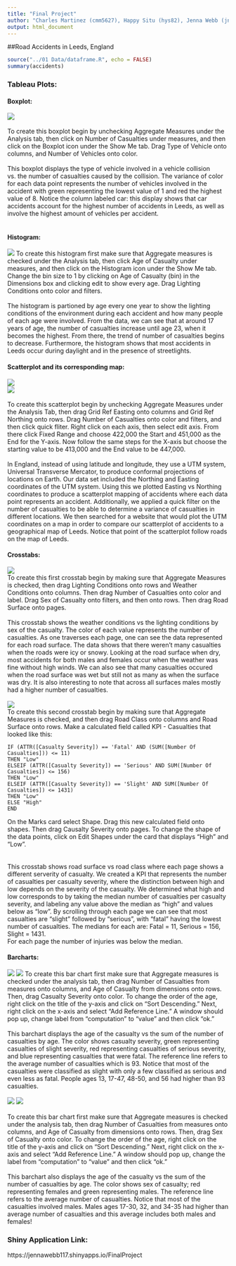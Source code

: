 ```yaml
---
title: "Final Project"
author: "Charles Martinez (cmm5627), Happy Situ (hys82), Jenna Webb (jnw653)"
output: html_document
---
```


##Road Accidents in Leeds, England  

``` r
source("../01 Data/dataframe.R", echo = FALSE)
summary(accidents)
```


<h3>Tableau Plots:</h3>  
<h4>Boxplot:</h4>  
![](../02 Tableau/boxplot.png)
<br>  
To create this boxplot begin by unchecking Aggregate Measures under the Analysis tab, then click on Number of Casualties under measures, and then click on the Boxplot icon under the Show Me tab. Drag Type of Vehicle onto columns, and Number of Vehicles onto color.
<br>  
This boxplot displays the type of vehicle involved in a vehicle collision vs. the number of casualties caused by the collision. The variance of color for each data point represents the number of vehicles involved in the accident with green representing the lowest value of 1 and red the highest value of 8. Notice the column labeled car: this display shows that car accidents account for the highest number of accidents in Leeds, as well as involve the highest amount of vehicles per accident.
<br>  
<h4>Histogram:</h4>  
![](../02 Tableau/histogram.png) 
To create this histogram first make sure that Aggregate measures is checked under the Analysis tab, then click Age of Casualty under measures, and then click on the Histogram icon under the Show Me tab. Change the bin size to 1 by clicking on Age of Casualty (bin) in the Dimensions box and clicking edit to show every age. Drag Lighting Conditions onto color and filters.
<br>  
The histogram is partioned by age every one year to show the lighting conditions of the environment during each accident and how many people of each age were involved. From the data, we can see that at around 17 years of age, the number of casualties increase until age 23, when it becomes the highest. From there, the trend of number of casualties begins to decrease. Furthermore, the histogram shows that most accidents in Leeds occur during daylight and in the presence of streetlights. 
<h4>Scatterplot and its corresponding map:</h4>  
![](../02 Tableau/scatterplot.png) 
<br>
![](../02 Tableau/map.png) 
<br>  
To create this scatterplot begin by unchecking Aggregate Measures under the Analysis Tab, then drag Grid Ref Easting onto columns and Grid Ref Northing onto rows. Drag Number of Casualties onto color and filters, and then click quick fliter. Right click on each axis, then select edit axis. From there click Fixed Range and choose 422,000 the Start and 451,000 as the End for the Y-axis. Now follow the same steps for the X-axis but choose the starting value to be 413,000 and the End value to be 447,000.
<br>  
In England, instead of using latitude and longitude, they use a UTM system, Universal Transverse Mercator, to produce conformal projections of locations on Earth. Our data set included the Northing and Easting coordinates of the UTM system. Using this we plotted Easting vs Northing coordinates to produce a scatterplot mapping of accidents where each data point represents an accident. Additionally, we applied a quick filter on the number of casualties to be able to determine a variance of casualties in different locations. We then searched for a website that would plot the UTM coordinates on a map in order to compare our scatterplot of accidents to a geographical map of Leeds. Notice that point of the scatterplot follow roads on the map of Leeds. 
<h4>Crosstabs:</h4>  
![](../02 Tableau/crosstab1.png)  
To create this first crosstab begin by making sure that Aggregate Measures is checked, then drag Lighting Conditions onto rows and Weather Conditions onto columns. Then drag Number of Casualties onto color and label. Drag Sex of Casualty onto filters, and then onto rows. Then drag Road Surface onto pages.
<br>    
This crosstab shows the weather conditions vs the lighting conditions by sex of the casualty. The color of each value represents the number of casualties. As one traverses each page, one can see the data represented for each road surface. The data shows that there weren't many casualties when the roads were icy or snowy. Looking at the road surface when dry, most accidents for both males and females occur when the weather was fine without high winds. We can also see that many casualties occured when the road surface was wet but still not as many as when the surface was dry. It is also interesting to note that across all surfaces males mostly had a higher number of casualties.
<br>  
![](../02 Tableau/crosstab2.png)   
To create this second crosstab begin by making sure that Aggregate Measures is checked, and then drag Road Class onto columns and Road Surface onto rows. Make a calculated field called KPI - Casualties that looked like this:
```
IF (ATTR([Casualty Severity]) == 'Fatal' AND (SUM([Number Of Casualties])) <= 11)
THEN "Low"
ELSEIF (ATTR([Casualty Severity]) == 'Serious' AND SUM([Number Of Casualties]) <= 156)
THEN "Low"
ELSEIF (ATTR([Casualty Severity]) == 'Slight' AND SUM([Number Of Casualties]) <= 1431)
THEN "Low"
ELSE "High"
END
```
On the Marks card select Shape. Drag this new calculated field onto shapes. Then drag Causalty Severity onto pages. To change the shape of the data points, click on Edit Shapes under the card that displays "High" and "Low".  
<br>   
This crosstab shows road surface vs road class where each page shows a different serverity of casualty. We created a KPI that represents the number of casualties per casualty severity, where the distinction between high and low depends on the severity of the casualty. We determined what high and low corresponds to by taking the median number of casualties per casualty severity, and labeling any value above the median as "high" and values below as "low". By scrolling through each page we can see that most casualties are "slight" followed by "serious", with "fatal" having the lowest number of casualties. The medians for each are: Fatal = 11, Serious = 156, Slight = 1431.  
For each page the number of injuries was below the median.
<br>
<h4>Barcharts:</h4>
![](../02 Tableau/barchart1-1.png)
![](../02 Tableau/barchart1-2.png)
To create this bar chart first make sure that Aggregate measures is checked under the analysis tab, then drag Number of Casualties from measures onto columns, and Age of Casualty from dimensions onto rows. Then, drag Casualty Severity onto color. To change the order of the age, right click on the title of the y-axis and click on “Sort Descending.” Next, right click on the x-axis and select “Add Reference Line.” A window should pop up, change label from “computation” to “value” and then click “ok.”
<br>  
This barchart displays the age of the casualty vs the sum of the number of casualties by age. The color shows casualty severity, green representing casualties of slight severity, red representing casualties of serious severity, and blue representing casualties that were fatal. The reference line refers to the average number of casualties which is 93. Notice that most of the casualties were classified as slight with only a few classified as serious and even less as fatal. People ages 13, 17-47, 48-50, and 56 had higher than 93 casualties.
<br>  
![](../02 Tableau/barchart2-1.png)
![](../02 Tableau/barchart2-2.png)
<br>  
To create this bar chart first make sure that Aggregate measures is checked under the analysis tab, then drag Number of Casualties from measures onto columns, and Age of Casualty from dimensions onto rows. Then, drag Sex of Casualty onto color. To change the order of the age, right click on the title of the y-axis and click on “Sort Descending.” Next, right click on the x-axis and select “Add Reference Line.” A window should pop up, change the label from “computation” to “value” and then click “ok.”
<br>  
This barchart also displays the age of the casualty vs the sum of the number of casualties by age. The color shows sex of casualty; red representing females and green representing males. The reference line refers to the average number of casualties. Notice that most of the casualties involved males. Males ages 17-30, 32, and 34-35 had higher than average number of casualties and this average includes both males and females!

<h3>Shiny Application Link:</h3>
https://jennawebb117.shinyapps.io/FinalProject
